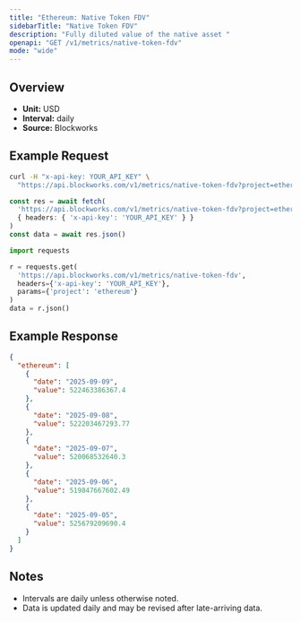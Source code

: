 ```yaml
---
title: "Ethereum: Native Token FDV"
sidebarTitle: "Native Token FDV"
description: "Fully diluted value of the native asset "
openapi: "GET /v1/metrics/native-token-fdv"
mode: "wide"
---
```


## Overview

- **Unit:** USD
- **Interval:** daily
- **Source:** Blockworks

## Example Request

<CodeGroup>

```bash cURL
curl -H "x-api-key: YOUR_API_KEY" \
  "https://api.blockworks.com/v1/metrics/native-token-fdv?project=ethereum"
```

```typescript TypeScript
const res = await fetch(
  'https://api.blockworks.com/v1/metrics/native-token-fdv?project=ethereum',
  { headers: { 'x-api-key': 'YOUR_API_KEY' } }
)
const data = await res.json()
```

```python Python
import requests

r = requests.get(
  'https://api.blockworks.com/v1/metrics/native-token-fdv',
  headers={'x-api-key': 'YOUR_API_KEY'},
  params={'project': 'ethereum'}
)
data = r.json()
```

</CodeGroup>

## Example Response

```json
{
  "ethereum": [
    {
      "date": "2025-09-09",
      "value": 522463386367.4
    },
    {
      "date": "2025-09-08",
      "value": 522203467293.77
    },
    {
      "date": "2025-09-07",
      "value": 520068532640.3
    },
    {
      "date": "2025-09-06",
      "value": 519847667602.49
    },
    {
      "date": "2025-09-05",
      "value": 525679209690.4
    }
  ]
}
```

## Notes
- Intervals are daily unless otherwise noted.
- Data is updated daily and may be revised after late-arriving data.